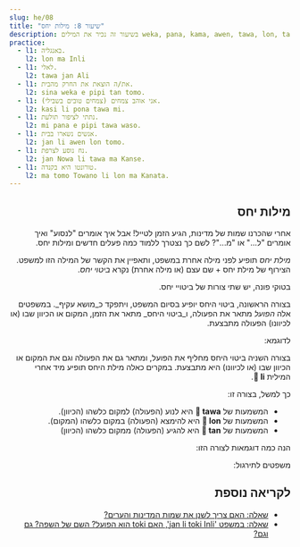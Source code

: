 ```yaml
---
slug: he/08
title: "שיעור 8: מילות יחס"
description: בשיעור זה נכיר את המילים weka, pana, kama, awen, tawa, lon, tan!
practice:
  - l1: באנגליה.
    l2: lon ma Inli
  - l1: לאלי.
    l2: tawa jan Ali
  - l1: את/ה הוצאת את החרק מהבית.
    l2: sina weka e pipi tan tomo.
  - l1: אני אוהב צמחים (צמחים טובים בשבילי).
    l2: kasi li pona tawa mi.
  - l1: נתתי לציפור תולעת.
    l2: mi pana e pipi tawa waso.
  - l1: אנשים נשארו בבית.
    l2: jan li awen lon tomo.
  - l1: נח נוסע לצרפת.
    l2: jan Nowa li tawa ma Kanse.
  - l1: טורונטו היא בקנדה.
    l2: ma tomo Towano li lon ma Kanata.
---
```



<div dir="rtl">

## מילות יחס

אחרי שהכרנו שמות של מדינות, הגיע הזמן לטייל! אבל איך אומרים "לנסוע" ואיך אומרים "ל..." או "מ..."?  לשם כך נצטרך ללמוד כמה פעלים חדשים ומילות יחס.

<List>
  <Word sl="weka" m="להסיר, להתרחק" />
  <Word sl="pana" m="לתת, לשים, להניח" />
  <Word sl="kama" m="להגיע, לבוא" />
  <Word sl="awen" m="להשאר, לשמור (על משהו)" />
  <Word sl="tawa" m="ל..., לכיוון, לקראת" />
  <Word sl="lon" m="ב...,על" />
  <Word sl="tan" m="מ..., בגלל" />
</List>

 _מילת יחס_ תופיע לפני מילה אחרת במשפט, ותאפיין את הקשר של המילה הזו למשפט. הצירוף של מילת יחס + שם עצם (או מילה אחרת) נקרא _ביטוי יחס_.
 
<List>
  <Word sl="tawa soweli" m="לכיוון החיה" />
  <Word sl="lon ma" m="בארץ, על הקרקע" />
  <Word sl="tan tomo" m="מהבית" />
</List>

בטוקי פונה, יש שתי צורות של ביטויי יחס. 

בצורה הראשונה, ביטוי היחס יופיע בסיום המשפט, ויתפקד כ_מושא עקיף_. במשפטים אלה _הפועל_ מתאר את הפעולה, ו_ביטוי היחס_ מתאר את הזמן, המקום או הכיוון שבו (או לכיוונו) הפעולה מתבצעת. 

לדוגמא:

<List>
  <Sentence sl="mi pana e waso tawa kasi." m="אני מזיז את הציפור לכיוון העץ." />
  <Sentence sl="waso li awen lon kasi." m="הציפור נשארת על העץ." />
  <Sentence
    sl="sina weka e waso tan kasi."
    m="אתה מרחיק את הציפור מהעץ."
  />
</List>

בצורה השניה ביטוי היחס מחליף את הפועל, ומתאר גם את הפעולה וגם את המקום או הכיוון שבו (או לכיוונו) היא מתבצעת. במקרים כאלה מילת היחס תופיע מיד אחרי המילית **󱤧 li**.  

כך למשל, בצורה זו:
- המשמעות של **󱥩 tawa** היא לנוע (הפעולה) למקום כלשהו (הכיוון). 
- המשמעות של **󱤬 lon** היא להימצא (הפעולה) במקום כלשהו (המקום).
- המשמעות של **󱥧 tan** היא להגיע (הפעולה) ממקום כלשהו (הכיוון)

הנה כמה דוגמאות לצורה הזו:
<List>
  <Sentence sl="jan Ema li tawa ma Nijon." m="אמה נוסעת ליפן." />
  <Sentence sl="jan Nina li lon ma Lusi." m="נינה נמצאת ברוסיה." />
  <Sentence sl="jan Mili li tan ma Kanse." m="מילי היא מצרפת." />
</List>

משפטים לתירגול:

<List>
  <Sentence
    sl="mi tawa ma kasi."
    m="אני הולך/ת למקום של צמחים.<br />(כמו יער או שדה)"
  />
  <Sentence
    sl="sona li weka tan mi."
    m="הידע התרחק ממני.<br />(או במילה אחת: שכחתי.)"
  />
  <Sentence
    sl="soweli suwi li pona tawa mi."
    m="חיות חמודות טובות בשבילי.<br />(או במילים אחרות: אני אוהב/ת חיות  חמודות)"
  />
  <Sentence sl="jan Nowa li toki tawa jan Ema." m="נח מדבר לאמה." />
  <Sentence
    sl="jan li toki Tosi lon ma Tosi."
    m="בגרמניה אנשים דוברים גרמנית."
  />
</List>

<Practice exercises={frontmatter.practice} client:load />

## לקריאה נוספת
* [שאלה: האם צריך לשנן את שמות המדינות והערים?](he/languages-countries)
* [שאלה: במשפט 'jan li toki Inli', האם toki הוא הפועל? השם של השפה? גם וגם?](he/named-verbs)

</div>